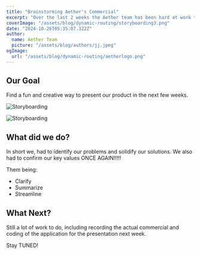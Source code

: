 ```yaml
---
title: "Brainstorming Aether's Commercial"
excerpt: "Over the last 2 weeks the Aether team has been hard at work trying to figure out how we are going to market our product"
coverImage: "/assets/blog/dynamic-routing/storyboarding3.png"
date: "2024-10-26T05:35:07.322Z"
author:
  name: Aether Team
  picture: "/assets/blog/authors/jj.jpeg"
ogImage:
  url: "/assets/blog/dynamic-routing/aetherlogo.png"
---
```


## Our Goal

Find a fun and creative way to present our product in the next few weeks.

![Storyboarding](/assets/blog/dynamic-routing/storyboarding1.png)

![Storyboarding](/assets/blog/dynamic-routing/storyboarding2.png)

## What did we do?

In short we, had to identify our problems and solidify our solutions. We also had to confirm our key values ONCE AGAIN!!!!!

Them being: 

- Clarify 
- Summarize
- Streamline

## What Next?

Still a lot of work to do, including recording the actual commercial and coding of the application for the presentation next week.

Stay TUNED!
